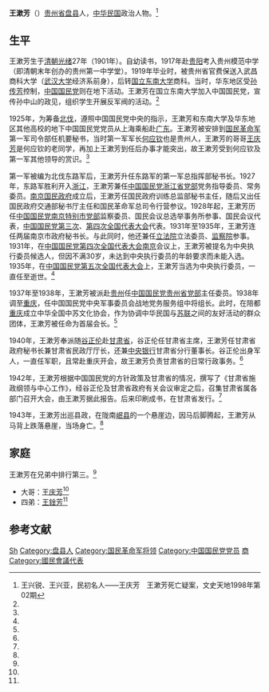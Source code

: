 {{Infobox Officeholder
|姓名=王漱芳
|圖像=File:王漱芳.jpg
|圖像大小=200px
|圖像說明=  
| 性別     = 
| 字       = 
| 號       = 
| 別名     = 
| 出生名   = 
| 出生日期 = ？年？月？日
| 出生地點 = 
| 逝世日期 = ？年？月？日
| 逝世地點 = 
| 死因     = 
| 墓地     = 
| 墓地座標 = 
| 籍貫     = 
| 國籍     = 
| 公民權   = 
| 政黨     = 
| 其他政黨 = 
| 身高     = 
| 配偶     = 
| 伴侶     = 
| 兒女     = 
| 父母     = 
| 親屬     = 
| 居住地   = 
| 學歷     = 
| 母校     = 
| 職業     = 
| 專業     = 
| 知名原因 = 
| 著作     = 
| 宗教信仰 = 
| 獲獎     = 
| 簽名     = 
| 腳註     = 
}}
'''王漱芳'''（{{bd|1901年||1943年|}}）[[贵州省|贵州省]][[盘县|盘县]]人，[[中华民国|中华民国]]政治人物。<ref name=wang>王兴锐、王兴亚，民初名人——王庆芳　王漱芳死亡疑案，文史天地1998年第02期</ref>

==生平==
王漱芳生于[[清朝|清朝]][[光绪|光绪]]27年（1901年）。自幼读书，1917年赴[[贵阳|贵阳]]考入贵州模范中学（即清朝末年创办的贵州第一中学堂）。1919年毕业时，被贵州省官费保送入武昌商科大学（[[武汉大学|武汉大学]]经济系前身），后转[[国立东南大学|国立东南大学]]商科。当时，华东地区受[[孙传芳|孙传芳]]控制，[[中国国民党|中国国民党]]则在地下活动。王漱芳在国立东南大学加入中国国民党，宣传孙中山的政见，组织学生开展反军阀的活动。<ref name=wang/>

1925年，为筹备[[北伐|北伐]]，遵照中国国民党中央的指示，王漱芳和东南大学及华东地区其他高校的地下中国国民党党员从上海乘船赴[[广东|广东]]。王漱芳被安排到[[国民革命军|国民革命军]]第一军司令部任机要秘书，当时第一军军长[[何应钦|何应钦]]也是贵州人，王漱芳的哥哥[[王庆芳|王庆芳]]是何应钦的老同学，再加上王漱芳到任后办事才能突出，故王漱芳受到何应钦及第一军其他领导的赏识。<ref name=wang/>

第一军被编为北伐东路军后，王漱芳升任东路军的第一军总指挥部秘书长。1927年，东路军胜利开入[[浙江|浙江]]，王漱芳兼任[[中国国民党浙江省党部|中国国民党浙江省党部]]党务指导委员、常务委员。[[南京国民政府|南京国民政府]]成立后，王漱芳任国民政府训练总监部秘书主任，随后又出任国民政府交通部秘书厅主任和国民革命军总司令行营参议。1928年起，王漱芳历任[[中国国民党南京特别市党部|中国国民党南京特别市党部]]监察委员、国民会议总选举事务所参事、国民会议代表，[[中国国民党第三次全国代表大会|中国国民党第三次]]、[[中国国民党第四次全国代表大会|第四次全国代表大会]]代表。1931年至1935年，王漱芳连任两届南京市政府秘书长。与此同时，他还兼任[[立法院|立法院]]立法委员、[[监察院|监察院]]参事。1931年，在[[中国国民党第四次全国代表大会|中国国民党第四次全国代表大会]][[南京|南京]]会议上，王漱芳被提名为中央执行委员候选人，但因不满30岁，未达到中央执行委员的年龄要求而未能入选。1935年，在[[中国国民党第五次全国代表大会|中国国民党第五次全国代表大会]]上，王漱芳当选为中央执行委员，一直任至逝世。<ref name=wang/>

1937年至1938年，王漱芳被派赴[[贵州|贵州]]任[[中国国民党贵州省党部|中国国民党贵州省党部]]主任委员。1938年调至[[重庆|重庆]]，任中国国民党中央军事委员会战地党务服务组中将组长。此时，在陪都[[重庆|重庆]]成立中华全国中苏文化协会，作为协调中华民国与[[苏联|苏联]]之间的友好活动的群众团体，王漱芳被任命为首届会长。<ref name=wang/>

1940年，王漱芳奉派随[[谷正伦|谷正伦]]赴[[甘肃省|甘肃省]]，谷正伦任甘肃省主席，王漱芳任甘肃省政府秘书长兼甘肃省民政厅厅长，还兼[[中央银行_(中华民国)|中央银行]]甘肃省分行董事长。谷正伦出身军人，一直任军职，且常赴重庆开会，故王漱芳负责甘肃省的日常行政事务。<ref name=wang/>

1942年，王漱芳根据中国国民党的方针政策及甘肃省的情况，撰写了《甘肃省施政纲领与中心工作》，经谷正伦及甘肃省政府有关会议审定之后，召集甘肃省属各部门召开大会，由王漱芳据此报告。后来印刷成书，在甘肃省发行。<ref name=wang/>

1943年，王漱芳出巡县政，在陇南[[岷县|岷县]]的一个悬崖边，因马后脚腾起，王漱芳从马背上跌落悬崖，当场身亡。<ref name=wang/>

==家庭==
王漱芳在兄弟中排行第三。<ref name=wang/>
*大哥：[[王庆芳|王庆芳]]<ref name=wang/>
*四弟：[[王鍂芳|王鍂芳]]<ref name=wang/>

==参考文献==
{{reflist}}

{{第3屆中華民國訓政時期立法委員名單}}
{{第4屆中華民國訓政時期立法委員名單}}
{{DEFAULTSORT:Wang王}}
[[Category:王姓|Sh]]
[[Category:盘县人|Category:盘县人]]
[[Category:国民革命军将领|Category:国民革命军将领]]
[[Category:中国国民党党员|Category:中国国民党党员]]
[[Category:國立中央大學大陸時期校友|商]]
[[Category:國民會議代表|Category:國民會議代表]]